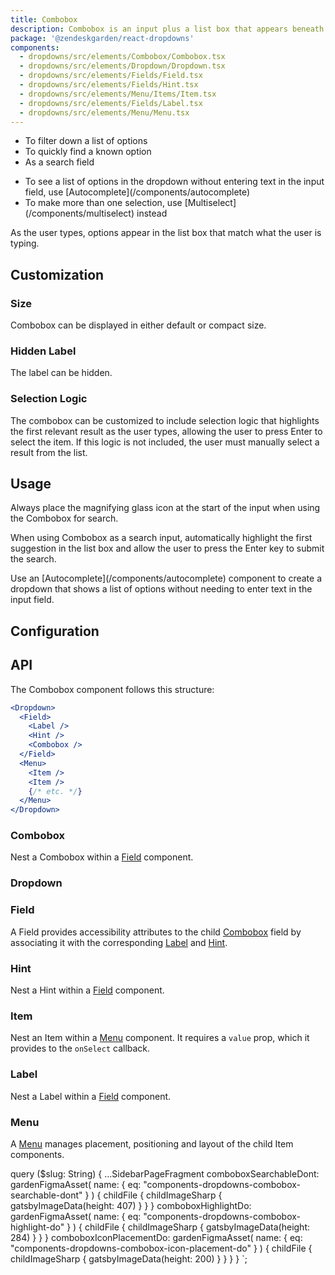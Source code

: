 ```yaml
---
title: Combobox
description: Combobox is an input plus a list box that appears beneath it. It searches and filters down options for the user.
package: '@zendeskgarden/react-dropdowns'
components:
  - dropdowns/src/elements/Combobox/Combobox.tsx
  - dropdowns/src/elements/Dropdown/Dropdown.tsx
  - dropdowns/src/elements/Fields/Field.tsx
  - dropdowns/src/elements/Fields/Hint.tsx
  - dropdowns/src/elements/Menu/Items/Item.tsx
  - dropdowns/src/elements/Fields/Label.tsx
  - dropdowns/src/elements/Menu/Menu.tsx
---
```


<Usage>
  <Use>
    <ul>
      <li>To filter down a list of options</li>
      <li>To quickly find a known option</li>
      <li>As a search field</li>
    </ul>
  </Use>
  <Misuse>
    <ul>
      <li>
        <Markdown>
          To see a list of options in the dropdown without entering text in the input field, use
          [Autocomplete](/components/autocomplete)
        </Markdown>
      </li>
      <li>
        <Markdown>
          To make more than one selection, use [Multiselect](/components/multiselect) instead
        </Markdown>
      </li>
    </ul>
  </Misuse>
</Usage>

As the user types, options appear in the list box that match what the user is typing.


<CodeExample code={ComboboxDefaultCode}>
  <ComboboxDefault />
</CodeExample>

## Customization

### Size

Combobox can be displayed in either default or compact size.


<CodeExample code={ComboboxSizeCode}>
  <ComboboxSize />
</CodeExample>

### Hidden Label

The label can be hidden.


<CodeExample code={ComboboxHiddenCode}>
  <ComboboxHidden />
</CodeExample>

### Selection Logic

The combobox can be customized to include selection logic that highlights the first relevant
result as the user types, allowing the user to press Enter to select the item.
If this logic is not included, the user must manually select a result from the list.


<CodeExample code={ComboboxSelectionCode}>
  <ComboboxSelection />
</CodeExample>

## Usage

<BestPractice rows>
  <Do
    imageIsFreeForm
    imageSource={props.data.comboboxIconPlacementDo.childFile.childImageSharp.gatsbyImageData}
  >
    <p>
      Always place the magnifying glass icon at the start of the input when using the Combobox for
      search.
    </p>
  </Do>
  <Do
    imageIsFreeForm
    imageSource={props.data.comboboxHighlightDo.childFile.childImageSharp.gatsbyImageData}
  >
    <p>
      When using Combobox as a search input, automatically highlight the first suggestion in the
      list box and allow the user to press the Enter key to submit the search.
    </p>
  </Do>
  <Dont
    imageIsFreeForm
    imageSource={props.data.comboboxSearchableDont.childFile.childImageSharp.gatsbyImageData}
  >
    <p>
      <Markdown>
        Use an [Autocomplete](/components/autocomplete) component to create a dropdown that shows a
        list of options without needing to enter text in the input field.
      </Markdown>
    </p>
  </Dont>
</BestPractice>

## Configuration

<Configuration reactPackage={props.data.mdx.package} components={props.data.mdx.components} />

## API

The Combobox component follows this structure:

```jsx
<Dropdown>
  <Field>
    <Label />
    <Hint />
    <Combobox />
  </Field>
  <Menu>
    <Item />
    <Item />
    {/* etc. */}
  </Menu>
</Dropdown>
```

### Combobox

<Component components={props.data.mdx.components} componentName="combobox" />

Nest a Combobox within a [Field](#field) component.

<PropSheet components={props.data.mdx.components} componentName="combobox" />

### Dropdown

<Component components={props.data.mdx.components} componentName="dropdown" />


<Dropdowns />

<PropSheet components={props.data.mdx.components} componentName="dropdown" />

### Field

<Component components={props.data.mdx.components} componentName="field" />

A Field provides accessibility attributes to the child [Combobox](#combobox) field by associating it
with the corresponding [Label](#label) and [Hint](#hint).

<PropSheet components={props.data.mdx.components} componentName="field" />

### Hint

<Component components={props.data.mdx.components} componentName="hint" />

Nest a Hint within a [Field](#field) component.

<PropSheet components={props.data.mdx.components} componentName="hint" />

### Item

<Component components={props.data.mdx.components} componentName="item" />

Nest an Item within a [Menu](#menu) component. It requires a `value` prop, which it provides to
the `onSelect` callback.

<PropSheet components={props.data.mdx.components} componentName="item" />

### Label

<Component components={props.data.mdx.components} componentName="label" />

Nest a Label within a [Field](#field) component.

<PropSheet components={props.data.mdx.components} componentName="label" />

### Menu

<Component components={props.data.mdx.components} componentName="menu" />

A [Menu](/components/menu) manages placement, positioning and layout of the child Item components.

<PropSheet components={props.data.mdx.components} componentName="menu" />


  query ($slug: String) {
    ...SidebarPageFragment
    comboboxSearchableDont: gardenFigmaAsset(
      name: { eq: "components-dropdowns-combobox-searchable-dont" }
    ) {
      childFile {
        childImageSharp {
          gatsbyImageData(height: 407)
        }
      }
    }
    comboboxHighlightDo: gardenFigmaAsset(
      name: { eq: "components-dropdowns-combobox-highlight-do" }
    ) {
      childFile {
        childImageSharp {
          gatsbyImageData(height: 284)
        }
      }
    }
    comboboxIconPlacementDo: gardenFigmaAsset(
      name: { eq: "components-dropdowns-combobox-icon-placement-do" }
    ) {
      childFile {
        childImageSharp {
          gatsbyImageData(height: 200)
        }
      }
    }
  }
`;
